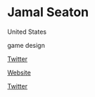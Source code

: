 # Jamal Seaton

<Location>

United States

</Location>

<Skills>

game design

</Skills>

<Personal>

[Twitter]()

</Personal>

<Business>

[Website](http://www.titointeractive.com)

[Twitter](https://twitter.com/titointeractive)

</Business>


